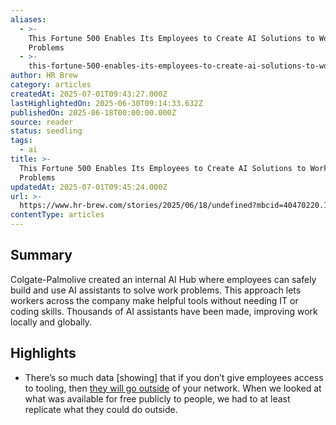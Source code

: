 ```yaml
---
aliases:
  - >-
    This Fortune 500 Enables Its Employees to Create AI Solutions to Workplace
    Problems
  - >-
    this-fortune-500-enables-its-employees-to-create-ai-solutions-to-workplace-problems
author: HR Brew
category: articles
createdAt: 2025-07-01T09:43:27.000Z
lastHighlightedOn: 2025-06-30T09:14:33.632Z
publishedOn: 2025-06-18T00:00:00.000Z
source: reader
status: seedling
tags:
  - ai
title: >-
  This Fortune 500 Enables Its Employees to Create AI Solutions to Workplace
  Problems
updatedAt: 2025-07-01T09:45:24.000Z
url: >-
  https://www.hr-brew.com/stories/2025/06/18/undefined?mbcid=40470220.145238&mblid=60b6c81bc9cd&mid=939b841dd8ab99cf38936dc861411164&utm_campaign=rtb&utm_medium=newsletter&utm_source=morning_brew
contentType: articles
---
```

## Summary

Colgate-Palmolive created an internal AI Hub where employees can safely build and use AI assistants to solve work problems. This approach lets workers across the company make helpful tools without needing IT or coding skills. Thousands of AI assistants have been made, improving work locally and globally.

## Highlights

- There’s so much data [showing] that if you don’t give employees access to tooling, then [they will go outside](https://www.axios.com/2025/05/29/secret-chatgpt-workplace) of your network. When we looked at what was available for free publicly to people, we had to at least replicate what they could do outside.
